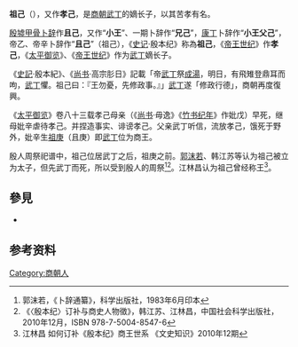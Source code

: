 {{Infobox 先秦人物
|名称=祖己
|图像=
|图说=
|别称=
|姓=子
|氏=
|名=
|字=
|别名=
|别字=
|时代=商朝
|国家=
|身份=国君
|出生日期=
|逝世日期=
|在位年代=
|父=[[武丁|武丁]]
|母=[[婦好|婦好]]
|正妻=
|妾=
|夫=
|子女=
|太子=
|都城=
|居所=
|墓葬=
}}

'''祖己'''（{{bd|？||？||catIdx=Z}}），又作'''孝己'''，是[[商朝|商朝]][[武丁|武丁]]的嫡长子，以其苦孝有名。

[[殷墟|殷墟]][[甲骨文|甲骨]][[卜辞|卜辞]]作'''且己'''，又作“'''小王'''”、一期卜辞作“'''兄己'''”，[[康丁|康丁]]卜辞作“'''小王父己'''”，帝乙、帝辛卜辞作“'''且己'''”（祖己），《[[史记|史记]]·殷本纪》称為'''祖己'''，《[[帝王世纪|帝王世纪]]》作'''孝己'''，《[[太平御览|太平御览]]》、《[[帝王世纪|帝王世纪]]》作为[[武丁|武丁]]嫡长子。

《[[史記|史記]]·殷本紀》、《[[尚书|尚书]]·高宗肜日》記載「帝[[武丁|武丁]]祭[[成湯|成湯]]，明日，有飛雉登鼎耳而呴，[[武丁|武丁]]懼。祖己曰：『王勿憂，先修政事。』」[[武丁|武丁]]遂「修政行德」，商朝再度復興。

《[[太平御览|太平御览]]》卷八十三载孝己母亲（《[[尚书|尚书]]·毋逸》《[[竹书纪年|竹书纪年]]》作妣戊）早死，继母妣辛虐待孝己。并捏造事实、诽谤孝己。父亲武丁听信，流放孝己，饿死于野外，妣辛生[[祖庚|祖庚]]（且庚）即[[武丁|武丁]]位为商王。

殷人周祭祀谱中，祖己位居武丁之后，祖庚之前。[[郭沫若|郭沫若]]、韩江苏等认为祖己被立为太子，但先武丁而死，所以受到殷人的周祭<ref>郭沫若，《卜辞通纂》，科学出版社，1983年6月印本</ref><ref>《〈殷本纪〉订补与商史人物徵》，韩江苏、江林昌，中国社会科学出版社，2010年12月，ISBN 978-7-5004-8547-6</ref>。江林昌认为祖己曾经称王<ref>江林昌 如何订补《殷本纪》商王世系 《文史知识》2010年12期</ref>。

==參見==

*{{wikisource history link|史記|003|武丁、祖己}}
==参考资料==
{{reflist}}

[[Category:商朝人|Category:商朝人]]

{{中国君主|[[武丁|武丁]]|[[祖庚|祖庚]]|[[商朝君主列表|商朝國君（對稱王與否存疑）]]|第24代}}
{{商朝君主}}